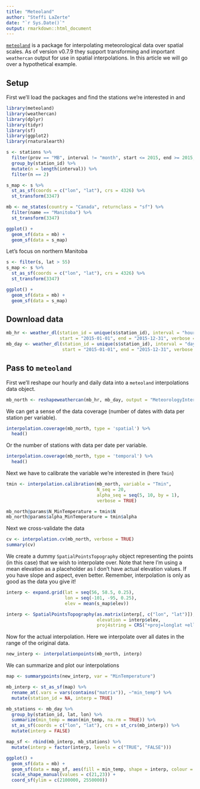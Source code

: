 ```yaml
---
title: "Meteoland"
author: "Steffi LaZerte"
date: "`r Sys.Date()`"
output: rmarkdown::html_document
---
```


[`meteoland`](https://github.com/vegmod/meteoland) is a package for interpolating meteorological data over spatial scales. As of version v0.7.9 they support transforming and important `weathercan` output for use in spatial interpolations. In this article we will go over a hypothetical example.

## Setup
First we'll load the packages and find the stations we're interested in and 
```r
library(meteoland)
library(weathercan)
library(dplyr)
library(tidyr)
library(sf)
library(ggplot2)
library(rnaturalearth)

s <- stations %>%
  filter(prov == "MB", interval != "month", start <= 2015, end >= 2015, !is.na(elev)) %>%
  group_by(station_id) %>%
  mutate(n = length(interval)) %>%
  filter(n == 2)

s_map <- s %>%
  st_as_sf(coords = c("lon", "lat"), crs = 4326) %>%
  st_transform(3347)

mb <- ne_states(country = "Canada", returnclass = "sf") %>%
  filter(name == "Manitoba") %>%
  st_transform(3347)

ggplot() +
  geom_sf(data = mb) +
  geom_sf(data = s_map)
```

Let's focus on northern Manitoba

```r
s <- filter(s, lat > 55)
s_map <- s %>%
  st_as_sf(coords = c("lon", "lat"), crs = 4326) %>%
  st_transform(3347)

ggplot() +
  geom_sf(data = mb) +
  geom_sf(data = s_map)
```


## Download data

```r
mb_hr <- weather_dl(station_id = unique(s$station_id), interval = "hour",
                    start = "2015-01-01", end = "2015-12-31", verbose = TRUE)
mb_day <- weather_dl(station_id = unique(s$station_id), interval = "day",
                     start = "2015-01-01", end = "2015-12-31", verbose = TRUE)
```

## Pass to `meteoland`

First we'll reshape our hourly and daily data into a `meteoland` interpolations data object.
```r
mb_north <- reshapeweathercan(mb_hr, mb_day, output = "MeteorologyInterpolationData")
```

We can get a sense of the data coverage (number of dates with data per station per variable).
```r
interpolation.coverage(mb_north, type = 'spatial') %>%
  head()
```

Or the number of stations with data per date per variable.
```r
interpolation.coverage(mb_north, type = 'temporal') %>%
  head()
```

Next we have to calibrate the variable we're interested in (here `Tmin`)
```r
tmin <- interpolation.calibration(mb_north, variable = "Tmin",
                                  N_seq = 20,
                                  alpha_seq = seq(5, 10, by = 1),
                                  verbose = TRUE)

mb_north@params$N_MinTemperature = tmin$N
mb_north@params$alpha_MinTemperature = tmin$alpha
```

Next we cross-validate the data
```r
cv <- interpolation.cv(mb_north, verbose = TRUE)
summary(cv)
```

We create a dummy `SpatialPointsTopography` object representing the points (in this case) that we wish to interpolate over. Note that here I'm using a mean elevation as a placeholder as I don't have actual elevation values. If you have slope and aspect, even better. Remember, interpolation is only as good as the data you give it!

```r
interp <- expand.grid(lat = seq(56, 58.5, 0.25),
                      lon = seq(-101, -95, 0.25), 
                      elev = mean(s_map$elev))

interp <- SpatialPointsTopography(as.matrix(interp[, c("lon", "lat")]),
                                  elevation = interp$elev,
                                  proj4string = CRS("+proj=longlat +ellps=WGS84"))
```

Now for the actual interpolation. Here we interpolate over all dates in the range of the original data.
```r
new_interp <- interpolationpoints(mb_north, interp)
```

We can summarize and plot our interpolations
```r
map <- summarypoints(new_interp, var = "MinTemperature")

mb_interp <- st_as_sf(map) %>%
  rename_at(.vars = vars(contains("matrix")), ~"min_temp") %>%
  mutate(station_id = NA, interp = TRUE)

mb_stations <- mb_day %>%
  group_by(station_id, lat, lon) %>%
  summarize(min_temp = mean(min_temp, na.rm = TRUE)) %>%
  st_as_sf(coords = c("lon", "lat"), crs = st_crs(mb_interp)) %>%
  mutate(interp = FALSE)

map_sf <- rbind(mb_interp, mb_stations) %>%
  mutate(interp = factor(interp, levels = c("TRUE", "FALSE")))

ggplot() +
  geom_sf(data = mb) +
  geom_sf(data = map_sf, aes(fill = min_temp, shape = interp, colour = interp), size = 4) +
  scale_shape_manual(values = c(21,23)) +
  coord_sf(ylim = c(2100000, 2550000))
```
